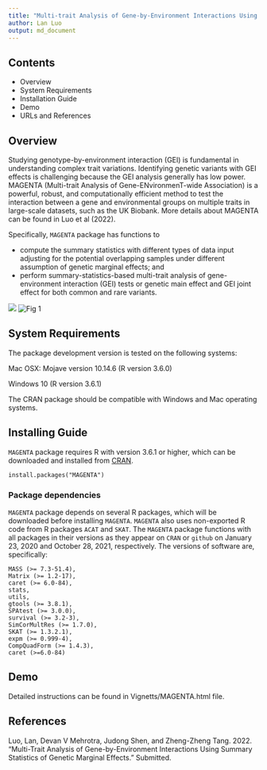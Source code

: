 ```yaml
---
title: "Multi-trait Analysis of Gene-by-Environment Interactions Using Summary Statistics of Genetic Marginal Effects"
author: Lan Luo
output: md_document
---
```


## Contents

- Overview
- System Requirements
- Installation Guide
- Demo
- URLs and References


## Overview 
Studying genotype-by-environment interaction (GEI) is fundamental in understanding complex trait variations. Identifying genetic variants with GEI effects is challenging because the GEI analysis generally has low power. MAGENTA (Multi-trait Analysis of Gene-ENvironmenT-wide Association) is a powerful, robust, and computationally efficient method to test the interaction between a gene and environmental groups on multiple traits in large-scale datasets, such as the UK Biobank. More details about MAGENTA can be found in Luo et al (2022).

Specifically, `MAGENTA` package has functions to 

- compute the summary statistics with different types of data input adjusting for the potential overlapping samples under different assumption of genetic marginal effects; and 
- perform summary-statistics-based multi-trait analysis of gene-environment interaction (GEI) tests or genetic main effect and GEI joint effect for both common and rare variants.

![]("workflow.png")
<img
  src="workflow.png"
  alt="Fig 1"
  title="An overview of MAGENTA workflow. Light blue rectangle represents necessary input. Dark blue rectangle denotes the final output of MAGENTA function. Gray rectangle denotes the intermediate parameters."
  style="display: inline-block; margin: 0 auto; max-width: 300px">
  
## System Requirements

The package development version is tested on the following systems:

Mac OSX: Mojave version 10.14.6 (R version 3.6.0)  

Windows 10 (R version 3.6.1)

The CRAN package should be compatible with Windows and Mac operating systems.

## Installing Guide
`MAGENTA` package requires R with version 3.6.1 or higher, which can be downloaded and installed from [CRAN](https://cran.r-project.org/). 

```
install.packages("MAGENTA")
```

### Package dependencies

`MAGENTA` package depends on several R packages, which will be downloaded before installing `MAGENTA`. `MAGENTA` also uses non-exported R code from R packages `ACAT` and `SKAT`. The `MAGENTA` package functions with all packages in their  versions as they appear on `CRAN` or `github` on January 23, 2020 and October 28, 2021, respectively. The versions of software are, specifically:
```
MASS (>= 7.3-51.4),
Matrix (>= 1.2-17),
caret (>= 6.0-84),
stats,
utils,
gtools (>= 3.8.1),
SPAtest (>= 3.0.0),
survival (>= 3.2-3),
SimCorMultRes (>= 1.7.0),
SKAT (>= 1.3.2.1),
expm (>= 0.999-4),
CompQuadForm (>= 1.4.3),
caret (>=6.0-84)
```

## Demo
Detailed instructions can be found in Vignetts/MAGENTA.html file.

## References
Luo, Lan, Devan V Mehrotra, Judong Shen, and Zheng-Zheng Tang. 2022. “Multi-Trait Analysis of Gene-by-Environment Interactions Using Summary Statistics of Genetic Marginal Effects.” Submitted.